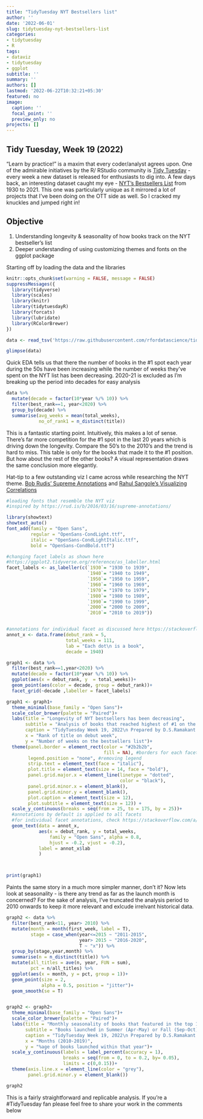 ```yaml
---
title: "TidyTuesday NYT Bestsellers list"
author: ''
date: '2022-06-01'
slug: tidytuesday-nyt-bestsellers-list
categories:
- tidytuesday
- R
tags:
- dataviz
- tidytuesday
- ggplot
subtitle: ''
summary: ''
authors: []
lastmod: '2022-06-22T10:32:21+05:30'
featured: no
image:
  caption: ''
  focal_point: ''
  preview_only: no
projects: []
---
```


## Tidy Tuesday, Week 19 (2022)

"Learn by practice!" is a maxim that every coder/analyst agrees upon. One of the admirable initiatives by the R/ RStudio community is [Tidy Tuesday](https://github.com/rfordatascience/tidytuesday) - every week a new dataset is released for enthusiasts to dig into. A few days back, an interesting dataset caught my eye - [NYT's Bestsellers List](https://github.com/rfordatascience/tidytuesday/blob/master/data/2022/2022-05-10/readme.md) from 1930 to 2021. This one was particularly unique as it mirrored a lot of projects that I've been doing on the OTT side as well. So I cracked my knuckles and jumped right in!

## Objective

1.  Understanding longevity & seasonality of how books track on the NYT bestseller's list
2.  Deeper understanding of using customizing themes and fonts on the ggplot package

Starting off by loading the data and the libraries

```r
knitr::opts_chunk$set(warning = FALSE, message = FALSE) 
suppressMessages({
  library(tidyverse)
  library(scales)
  library(knitr)
  library(tidytuesdayR)
  library(forcats)
  library(lubridate)
  library(RColorBrewer)
})

data <- read_tsv('https://raw.githubusercontent.com/rfordatascience/tidytuesday/master/data/2022/2022-05-10/nyt_titles.tsv', show_col_types = F)

glimpse(data)

```

Quick EDA tells us that there the number of books in the #1 spot each year during the 50s have been increasing while the number of weeks they've spent on the NYT list has been decreasing. 2020-21 is excluded as I'm breaking up the period into decades for easy analysis

```r

data %>% 
  mutate(decade = factor(10*year %/% 10)) %>% 
  filter(best_rank==1, year<2020) %>% 
  group_by(decade) %>% 
  summarise(avg_weeks = mean(total_weeks),
            no_of_rank1 = n_distinct(title))

```

This is a fantastic starting point. Intuitively, this makes a lot of sense. There's far more competition for the #1 spot in the last 20 years which is driving down the longevity. Compare the 50's to the 2010's and the trend is hard to miss. This table is only for the books that made it to the #1 position. But how about the rest of the other books? A visual representation draws the same conclusion more elegantly.

Hat-tip to a few outstanding viz I came across while researching the NYT theme. [Bob Rudis' Supreme Annotations](https://rud.is/b/2016/03/16/supreme-annotations/) and [Rahul Sangole's Visualizing Correlations](https://rsangole.netlify.app/posts/2021-04-13-30-day-chart-challenge/2021-04-13-30-day-chart-challenge)

```r

#loading fonts that resemble the NYT viz
#inspired by https://rud.is/b/2016/03/16/supreme-annotations/

library(showtext)
showtext_auto()
font_add(family = "Open Sans", 
         regular = "OpenSans-CondLight.ttf", 
         italic = "OpenSans-CondLightItalic.ttf", 
         bold = "OpenSans-CondBold.ttf")

#changing facet labels as shown here 
#https://ggplot2.tidyverse.org/reference/as_labeller.html
facet_labels <- as_labeller(c(`1930`= "1930 to 1939",
                              `1940`= "1940 to 1949",
                              `1950`= "1950 to 1959",
                              `1960`= "1960 to 1969",
                              `1970`= "1970 to 1979",
                              `1980`= "1980 to 1989",
                              `1990`= "1990 to 1999",
                              `2000`= "2000 to 2009",
                              `2010`= "2010 to 2019"))


#annotations for individual facet as discussed here https://stackoverflow.com/a/11889798/7938068
annot_x <- data.frame(debut_rank = 5, 
                      total_weeks = 111,
                      lab = "Each dot\n is a book",
                      decade = 1940)

graph1 <- data %>% 
  filter(best_rank==1,year<2020) %>% 
  mutate(decade = factor(10*year %/% 10)) %>% 
  ggplot(aes(x = debut_rank, y  = total_weeks))+
  geom_point(aes(color = decade, group = debut_rank))+
  facet_grid(~decade ,labeller = facet_labels)

graph1 <- graph1+
  theme_minimal(base_family = "Open Sans")+
  scale_color_brewer(palette = "Paired")+
  labs(title = "Longevity of NYT bestsellers has been decreasing", 
       subtitle = "Analysis of books that reached highest of #1 on the NYT chart tells us that starting from the 1950s, the bestsellers have reduced their longevity - or time spent on the chart.\nFor instance, the top ranked books released in the 50s spent around 52 weeks on the chart while in contrast by the 2010s, they only spent 10 weeks.",
       caption = "TidyTuesday Week 19, 2022\n Prepared by D.S.Ramakant Raju (www.ds-ramakant.com)",
       x = "Rank of title on debut week",
       y = "Number of weeks on the bestsellers list")+
  theme(panel.border = element_rect(color = "#2b2b2b", 
                                    fill = NA), #borders for each facet panel
        legend.position = "none", #removing legend
        strip.text = element_text(face = "italic"),
        plot.title = element_text(size = 14, face = "bold"),
        panel.grid.major.x = element_line(linetype = "dotted", 
                                          color = "black"),
        panel.grid.minor.x = element_blank(),
        panel.grid.minor.y = element_blank(),
        plot.caption = element_text(size = 12),
        plot.subtitle = element_text(size = 12)) +
  scale_y_continuous(breaks = seq(from = 25, to = 175, by = 25))+
  #annotations by default is applied to all facets
  #for individual facet annotations, check https://stackoverflow.com/a/11889798/7938068
  geom_text(data = annot_x, 
            aes(x = debut_rank, y = total_weeks, 
                family = "Open Sans", alpha = 0.8,
                hjust = -0.2, vjust = -0.2),
            label = annot_x$lab
            )



print(graph1)

```

Paints the same story in a much more simpler manner, don't it? Now lets look at seasonality - is there any trend as far as the launch month is concerned? For the sake of analysis, I've truncated the analysis period to 2010 onwards to keep it more relevant and exlcude irrelvant historical data. 

```r

graph2 <- data %>% 
  filter(best_rank<11, year> 2010) %>% 
  mutate(month = month(first_week, label = T),
         stage = case_when(year<=2015 ~ "2011-2015",
                           year> 2015 ~ "2016-2020",
                           T ~ "x")) %>% 
  group_by(stage,year,month) %>% 
  summarise(n = n_distinct(title)) %>% 
  mutate(all_titles = ave(n, year, FUN = sum),
         pct = n/all_titles) %>%  
  ggplot(aes(x = month, y = pct, group = 1))+
  geom_point(size = 2, 
             alpha = 0.5, position = "jitter")+
  geom_smooth(se = T) 


graph2 <- graph2+
  theme_minimal(base_family = "Open Sans")+
  scale_color_brewer(palette = "Paired")+
  labs(title = "Monthly seasonality of books that featured in the top 10 of NYT Bestsellers list (2010-2021)", 
       subtitle = "Books launched in Summer (Apr-May) or Fall (Sep-Oct) were more likely to make it feature in the top 10",
       caption = "TidyTuesday Week 19, 2022\n Prepared by D.S.Ramakant Raju, www.ds-ramakant.com",
       x = "Months (2010-2019)",
       y = "%age of books launched within that year")+
  scale_y_continuous(labels = label_percent(accuracy = 1),
                     breaks = seq(from = 0, to = 0.2, by= 0.05), 
                     limits = c(0,0.15))+
  theme(axis.line.x = element_line(color = "grey"),
        panel.grid.minor.y = element_blank())

graph2
```

This is a fairly straightforward and replicable analysis. If you're a #TidyTuesday fan please feel free to share your work in the comments below

